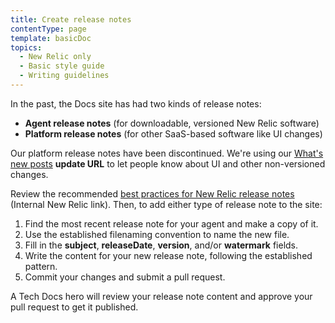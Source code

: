 ```yaml
---
title: Create release notes
contentType: page
template: basicDoc
topics:
  - New Relic only
  - Basic style guide
  - Writing guidelines
---
```


In the past, the Docs site has had two kinds of release notes:

* **Agent release notes** (for downloadable, versioned New Relic software)
* **Platform release notes** (for other SaaS-based software like UI changes)

Our platform release notes have been discontinued. We're using our [What's new posts](whats-new-style-guidelines) **update URL** to let people know about UI and other non-versioned changes.

Review the recommended [best practices for New Relic release notes](https://nerdlife.datanerd.us/new-relic/best-practices-for-release-notes) (Internal New Relic link). Then, to add either type of release note to the site:

1. Find the most recent release note for your agent and make a copy of it.
2. Use the established filenaming convention to name the new file.
3. Fill in the **subject**, **releaseDate**, **version**, and/or **watermark** fields.
4. Write the content for your new release note, following the established pattern.
5. Commit your changes and submit a pull request.

A Tech Docs hero will review your release note content and approve your pull request to get it published.

